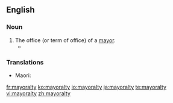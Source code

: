 ==English==

===Noun===
{{en-noun|mayoralties}}

# The office (or term of office) of a [[mayor]].
#*{{quote-news|year=2009|date=February 16|author=Simon Romero|title=Chávez Decisively Wins Bid to End Term Limits|work=New York Times|url=http://www.nytimes.com/2009/02/16/world/americas/16venez.html
|passage=The results, coming after voters had rejected a similar effort by Mr. Chávez just 15 months ago, pointed to his resilience after a decade in power, as well as to the fragmentation of his opposition, which as recently as November had won key '''mayoralties''' and governorships.}}

===Translations===
{{trans-top|the office or term of a mayor}}
* Maori: {{t|mi|meatanga}}
{{trans-mid}}
{{trans-bottom}}

[[fr:mayoralty]]
[[ko:mayoralty]]
[[io:mayoralty]]
[[ja:mayoralty]]
[[te:mayoralty]]
[[vi:mayoralty]]
[[zh:mayoralty]]